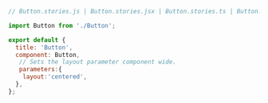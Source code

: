 ```js
// Button.stories.js | Button.stories.jsx | Button.stories.ts | Button.stories.tsx

import Button from './Button';

export default {
  title: 'Button',
  component: Button,
   // Sets the layout parameter component wide. 
   parameters:{
    layout:'centered',
  },
};
```